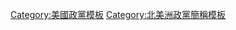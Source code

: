 {{template category
|type = function
|description = <small>Function templates supplying truncated names for political parties in the United States.<br/>If abbreviations are used, they should be consistent in length. Currently, this is three characters, as this is sufficient to distinguish all registered parties. If a new abbreviation is needed, please respect this convention.</small>
}}

[[Category:美國政黨模板|Category:美國政黨模板]]
[[Category:北美洲政黨簡稱模板|Category:北美洲政黨簡稱模板]]